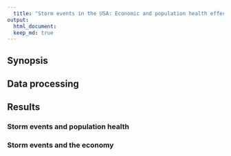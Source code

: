 ```yaml
---
  title: "Storm events in the USA: Economic and population health effects"
output: 
  html_document:
  keep_md: true
---
```

  
## Synopsis




## Data processing
  

  

  
  
## Results
  

### Storm events and population health

### Storm events and the economy



  
